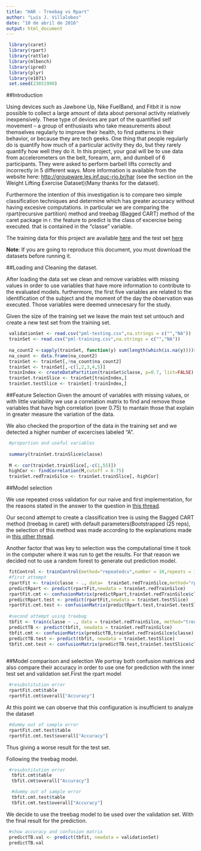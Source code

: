 ---
title: "HAR - Treebag vs Rpart"
author: "Luis J. Villalobos"
date: "10 de abril de 2016"
output: html_document
---

```{r global_options, include=FALSE}
 library(caret)
 library(rpart)
 library(rattle)
 library(mlbench)
 library(ipred)
 library(plyr)
 library(e1071)
 set.seed(23031990)
```

##Introduction

Using devices such as Jawbone Up, Nike FuelBand, and Fitbit it is now possible to collect a large amount of data about personal activity relatively inexpensively. These type of devices are part of the quantified self movement – a group of enthusiasts who take measurements about themselves regularly to improve their health, to find patterns in their behavior, or because they are tech geeks. One thing that people regularly do is quantify how much of a particular activity they do, but they rarely quantify how well they do it. In this project, your goal will be to use data from accelerometers on the belt, forearm, arm, and dumbell of 6 participants. They were asked to perform barbell lifts correctly and incorrectly in 5 different ways. More information is available from the website here: [http://groupware.les.inf.puc-rio.br/har](http://groupware.les.inf.puc-rio.br/har) (see the section on the Weight Lifting Exercise Dataset)(Many thanks for the dataset).

Furthermore the intention of this investigation is to compare two simple classification techniques and determine which has greater accuracy without having excesive computations. in particular we are comparing the rpart(recursive partition) method and treebag (Bagged CART) method of the caret package in r. the feature to predict is the class of excercise being executed. that is contained in the "classe" variable.

The training data for this project are available [here](https://d396qusza40orc.cloudfront.net/predmachlearn/pml-training.csv) and the test set [here](https://d396qusza40orc.cloudfront.net/predmachlearn/pml-testing.csv)

**Note**: If you are going to reproduce this document, you must download the datasets before running it.

##Loading and Cleaning the dataset.

After loading the data set we clean and remove variables with missing values in order to use variables that have more information to contribute to the evaluated models. furthermore, the first five variables are related to the identification of the subject and the moment of the day the observation was executed. Those variables were deemed unnecesary for the study.

Given the size of the training set we leave the main test set untouch and create a new test set from the training set.

```{r}

 validationSet <- read.csv("pml-testing.csv",na.strings = c("","NA"))
 trainSet <- read.csv("pml-training.csv",na.strings = c("","NA"))
 
 na_count2 <-sapply(trainSet, function(y) sum(length(which(is.na(y))))>0)
 na_count <- data.frame(na_count2)
 trainSet <- trainSet[,!na_count$na_count2]
 trainSet <- trainSet[,-c(1,2,3,4,5)]
 trainIndex <- createDataPartition(trainSet$classe, p=0.7, list=FALSE)
 trainSet.trainSlice <- trainSet[trainIndex,]
 trainSet.testSlice <- trainSet[-trainIndex,]
```

##Feature Selection
Given the amount of variables with missing values, or with little variability we use a correlation matrix to find and remove those variables that have high correlation (over 0.75) to mantain those that explain in greater measure the variation of the data.

We also checked the proportion of the data in the training set and we detected a higher number of excercises labeled "A".

```{r}
 #proportion and useful variables
 
 summary(trainSet.trainSlice$classe)
 
 M <- cor(trainSet.trainSlice[,-c(1,55)])
 highCor <- findCorrelation(M,cutoff = 0.75)
 trainSet.redTrainSilce <- trainSet.trainSlice[,-highCor]
``` 

##Model selection

We use repeated cross validation for our naive and first implementation, for the reasons stated in the answer to the question in [this thread](explanation http://stats.stackexchange.com/questions/18348/differences-between-cross-validation-and-bootstrapping-to-estimate-the-predictio).

Our second attempt to create a classification tree is using the Bagged CART method (treebag in caret) with default parameters(Bootstrapped (25 reps), the selection of this method was made  according to the explanations made in [this other thread](http://stats.stackexchange.com/questions/71779/how-bagging-on-cart-rpart-is-different-from-cart-with-cross-validation). 

Another factor that was key to selection was the computational time it took in the computer where it was run to get the results. For that reason we decided not to use a random forest to generate out prediction model.

```{r cache=TRUE,message=FALSE,warning=FALSE}
 fitControl <- trainControl(method="repeatedcv",number = 10,repeats = 10)
 #first attempt
 rpartFit <- train(classe ~ ., data=  trainSet.redTrainSilce,method="rpart",trControl=fitControl)
 predictRpart <- predict(rpartFit,newdata = trainSet.redTrainSilce)
 rpartFit.cmt <- confusionMatrix(predictRpart,trainSet.redTrainSilce$classe)
 predictRpart.test <- predict(rpartFit,newdata = trainSet.testSlice)
 rpartFit.cmt.test <- confusionMatrix(predictRpart.test,trainSet.testSlice$classe)
 
 #second attempt using treebag
 tbfit <- train(classe ~ ., data = trainSet.redTrainSilce, method="treebag")
 predictTB <- predict(tbfit, newdata = trainSet.redTrainSilce)
 tbfit.cmt <- confusionMatrix(predictTB,trainSet.redTrainSilce$classe)
 predictTB.test <- predict(tbfit, newdata = trainSet.testSlice)
 tbfit.cmt.test <- confusionMatrix(predictTB.test,trainSet.testSlice$classe)
 
```

##Model comparison and selection
We portray both confusion matrices and also compare their accuracy in order to use one for prediction with the inner test set and validation set.First the rpart model
```{r echo=FALSE}
 #resubstitution error
 rpartFit.cmt$table
 rpartFit.cmt$overall["Accuracy"]
```

At this point we can observe that this configuration is insufficient to analyze the dataset

```{r echo=FALSE}
 #dummy out of sample error
 rpartFit.cmt.test$table
 rpartFit.cmt.test$overall["Accuracy"]
```

Thus giving a worse result for the test set.

Following the treebag model.

```{r echo=FALSE}
 #resubstitution error
  tbfit.cmt$table
  tbfit.cmt$overall["Accuracy"]
```



```{r echo=FALSE}
  #dummy out of sample error
  tbfit.cmt.test$table
  tbfit.cmt.test$overall["Accuracy"]
```

We  decide to use the treebag model to be used over the validation set. With the final result for the prediction.

```{r echo=FALSE}
 #show accuracy and confusion matrix
 predictTB.val <- predict(tbfit, newdata = validationSet)
 predictTB.val
```
